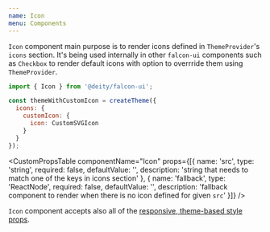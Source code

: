 ```yaml
---
name: Icon
menu: Components
---
```



<ThemePreview name="Icon" of={IconRenderer} />



`Icon` component main purpose is to render icons defined in `ThemeProvider`'s `icons` section.
It's being used internally in other `falcon-ui` components such as `Checkbox` to render default icons 
with option to overrride them using `ThemeProvider`.

```javascript
import { Icon } from '@deity/falcon-ui';
```

<Playground>
  <ThemeProvider theme={themeWithCustomIcon}>
    <Icon src="customIcon" mr="lg" />
	<Icon src="notDefinedInTheme" fallback={'▾'} />
  </ThemeProvider>
</Playground>

```javascript
const themeWithCustomIcon = createTheme({
  icons: {
    customIcon: {
      icon: CustomSVGIcon
    }
  }
});
```

<CustomPropsTable componentName="Icon" props={[{
  name: 'src',
  type: 'string',
  required: false,
  defaultValue: '',
  description: 'string that needs to match one of the keys in <ThemeProvider> icons section'
  }, {
  name: 'fallback',
  type: 'ReactNode',
  required: false,
  defaultValue: '',
  description: 'fallback component to render when there is no icon defined for given <code>src</code>'
  }]}
 />

 `Icon` component accepts also all of the [responsive, theme-based style props](/responsive-props).